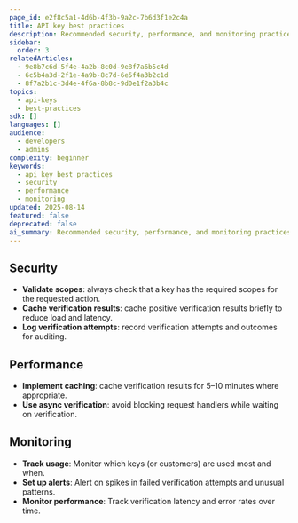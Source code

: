 ```yaml
---
page_id: e2f8c5a1-4d6b-4f3b-9a2c-7b6d3f1e2c4a
title: API key best practices
description: Recommended security, performance, and monitoring practices for implementing API keys with Kinde.
sidebar:
  order: 3
relatedArticles:
  - 9e8b7c6d-5f4e-4a2b-8c0d-9e8f7a6b5c4d
  - 6c5b4a3d-2f1e-4a9b-8c7d-6e5f4a3b2c1d
  - 8f7a2b1c-3d4e-4f6a-8b8c-9d0e1f2a3b4c
topics:
  - api-keys
  - best-practices
sdk: []
languages: []
audience:
  - developers
  - admins
complexity: beginner
keywords:
  - api key best practices
  - security
  - performance
  - monitoring
updated: 2025-08-14
featured: false
deprecated: false
ai_summary: Recommended security, performance, and monitoring practices for using API keys with Kinde.
---
```


## Security

- **Validate scopes**: always check that a key has the required scopes for the requested action.
- **Cache verification results**: cache positive verification results briefly to reduce load and latency.
- **Log verification attempts**: record verification attempts and outcomes for auditing.

## Performance

- **Implement caching**: cache verification results for 5–10 minutes where appropriate.
- **Use async verification**: avoid blocking request handlers while waiting on verification.

## Monitoring

- **Track usage**: Monitor which keys (or customers) are used most and when.
- **Set up alerts**: Alert on spikes in failed verification attempts and unusual patterns.
- **Monitor performance**: Track verification latency and error rates over time.

